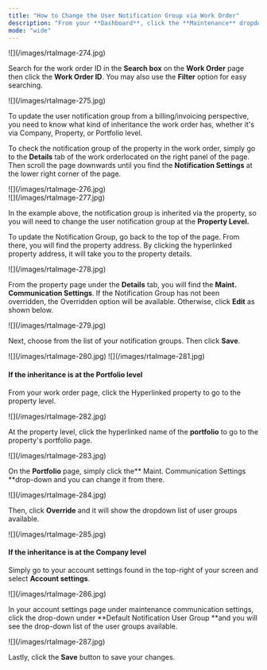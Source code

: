 ```yaml
---
title: "How to Change the User Notification Group via Work Order"
description: "From your **Dashboard**, click the **Maintenance** dropdown and select **Work Orders**."
mode: "wide"
---
```


<Frame>
  ![](/images/rtaImage-274.jpg)
</Frame>

Search for the work order ID in the **Search box** on the **Work Order** page then click the **Work Order ID**. You may also use the **Filter** option for easy searching.

<Frame>
  ![](/images/rtaImage-275.jpg)
</Frame>

To update the user notification group from a billing/invoicing perspective, you need to know what kind of inheritance the work order has, whether it's via Company, Property, or Portfolio level.

To check the notification group of the property in the work order, simply go to the **Details** tab of the work orderlocated on the right panel of the page. Then scroll the page downwards until you find the **Notification Settings** at the lower right corner of the page.

<Frame>
  ![](/images/rtaImage-276.jpg)
</Frame>

<br />

<Frame>
  ![](/images/rtaImage-277.jpg)
</Frame>

In the example above, the notification group is inherited via the property, so you will need to change the user notification group at the **Property Level.**

To update the Notification Group, go back to the top of the page. From there, you will find the property address. By clicking the hyperlinked property address, it will take you to the property details.

<Frame>
  ![](/images/rtaImage-278.jpg)
</Frame>

From the property page under the **Details** tab, you will find the **Maint. Communication Settings**. If the Notification Group has not been overridden, the Overridden option will be available. Otherwise, click **Edit** as shown below. 

<Frame>
  ![](/images/rtaImage-279.jpg)
</Frame>

Next, choose from the list of your notification groups. Then click **Save**. 

<Frame>
  ![](/images/rtaImage-280.jpg)
</Frame>

<Frame>
  ![](/images/rtaImage-281.jpg)
</Frame>

#### **If the inheritance is at the Portfolio level**

From your work order page, click the Hyperlinked property to go to the property level.

<Frame>
  ![](/images/rtaImage-282.jpg)
</Frame>

At the property level, click the hyperlinked name of the **portfolio** to go to the property's portfolio page. 

<Frame>
  ![](/images/rtaImage-283.jpg)
</Frame>

On the **Portfolio** page, simply click the\*\* Maint. Communication Settings \*\*drop-down and you can change it from there.

<Frame>
  ![](/images/rtaImage-284.jpg)
</Frame>

Then, click **Override** and it will show the dropdown list of user groups available.

<Frame>
  ![](/images/rtaImage-285.jpg)
</Frame>

#### **If the inheritance is at the Company level**

Simply go to your account settings found in the top-right of your screen and select **Account settings**.

<Frame>
  ![](/images/rtaImage-286.jpg)
</Frame>

In your account settings page under maintenance communication settings, click the drop-down under \*\*Default Notification User Group \*\*and you will see the drop-down list of the user groups available.

<Frame>
  ![](/images/rtaImage-287.jpg)
</Frame>

Lastly, click the **Save** button to save your changes.
